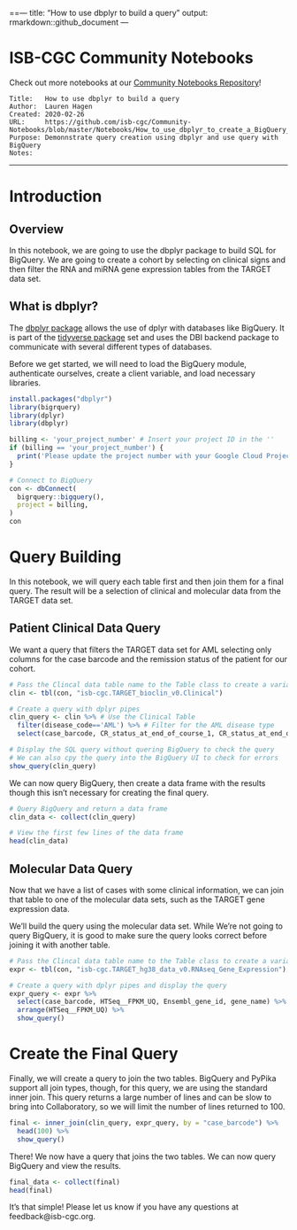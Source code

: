 ==---
title: "How to use dbplyr to build a query"
output: rmarkdown::github_document
---

# ISB-CGC Community Notebooks

Check out more notebooks at our [Community Notebooks Repository](https://github.com/isb-cgc/Community-Notebooks)!

```
Title:   How to use dbplyr to build a query
Author:  Lauren Hagen
Created: 2020-02-26
URL:     https://github.com/isb-cgc/Community-Notebooks/blob/master/Notebooks/How_to_use_dbplyr_to_create_a_BigQuery_SQL_query.Rmd
Purpose: Demonnstrate query creation using dbplyr and use query with BigQuery
Notes: 
```
***

# Introduction

## Overview

In this notebook, we are going to use the dbplyr package to build SQL for BigQuery. We are going to create a cohort by selecting on clinical signs and then filter the RNA and miRNA gene expression tables from the TARGET data set.

## What is dbplyr?

The [dbplyr package](https://dbplyr.tidyverse.org/articles/dbplyr.html) allows the use of dplyr with databases like BigQuery. It is part of the [tidyverse package](https://www.tidyverse.org/) set and uses the DBI backend package to communicate with several different types of databases.

Before we get started, we will need to load the BigQuery module, authenticate ourselves, create a client variable, and load necessary libraries.

```r
install.packages("dbplyr")
library(bigrquery)
library(dplyr)
library(dbplyr)
```

```r
billing <- 'your_project_number' # Insert your project ID in the ''
if (billing == 'your_project_number') {
  print('Please update the project number with your Google Cloud Project')
}
```

```r
# Connect to BigQuery
con <- dbConnect(
  bigrquery::bigquery(),
  project = billing,
)
con
```

# Query Building

In this notebook, we will query each table first and then join them for a final query. The result will be a selection of clinical and molecular data from the TARGET data set.

## Patient Clinical Data Query

We want a query that filters the TARGET data set for AML selecting only columns for the case barcode and the remission status of the patient for our cohort. 

```r
# Pass the Clincal data table name to the Table class to create a variable
clin <- tbl(con, "isb-cgc.TARGET_bioclin_v0.Clinical")
```

```r
# Create a query with dplyr pipes
clin_query <- clin %>% # Use the Clinical Table
  filter(disease_code=='AML') %>% # Filter for the AML disease type
  select(case_barcode, CR_status_at_end_of_course_1, CR_status_at_end_of_course_2) # Selected fields

# Display the SQL query without quering BigQuery to check the query
# We can also cpy the query into the BigQuery UI to check for errors
show_query(clin_query)
```

We can now query BigQuery, then create a data frame with the results though this isn't necessary for creating the final query.

```r
# Query BigQuery and return a data frame
clin_data <- collect(clin_query)

# View the first few lines of the data frame
head(clin_data)
```

## Molecular Data Query

Now that we have a list of cases with some clinical information, we can join that table to one of the molecular data sets, such as the TARGET gene expression data.

We'll build the query using the molecular data set. While We're not going to query BigQuery, it is good to make sure the query looks correct before joining it with another table.

```r
# Pass the Clincal data table name to the Table class to create a variable
expr <- tbl(con, "isb-cgc.TARGET_hg38_data_v0.RNAseq_Gene_Expression")
```

```r
# Create a query with dplyr pipes and display the query
expr_query <- expr %>%
  select(case_barcode, HTSeq__FPKM_UQ, Ensembl_gene_id, gene_name) %>%
  arrange(HTSeq__FPKM_UQ) %>%
  show_query()
```

# Create the Final Query

Finally, we will create a query to join the two tables. BigQuery and PyPika support all join types, though, for this query, we are using the standard inner join. This query returns a large number of lines and can be slow to bring into Collaboratory, so we will limit the number of lines returned to 100.

```r
final <- inner_join(clin_query, expr_query, by = "case_barcode") %>%
  head(100) %>%
  show_query()
```

There! We now have a query that joins the two tables. We can now query BigQuery and view the results.

```r
final_data <- collect(final)
head(final)
```

It's that simple! Please let us know if you have any questions at feedback@isb-cgc.org.
